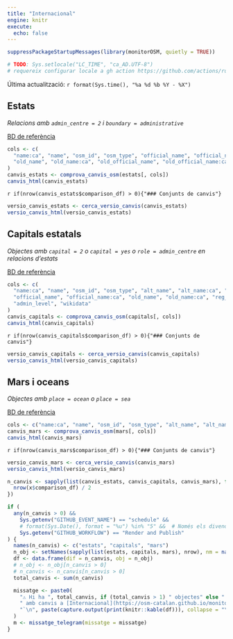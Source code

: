 ```yaml
---
title: "Internacional"
engine: knitr
execute:
  echo: false
---
```




```r
suppressPackageStartupMessages(library(monitorOSM, quietly = TRUE))

# TODO: Sys.setlocale("LC_TIME", "ca_AD.UTF-8")
# requereix configurar locale a gh action https://github.com/actions/runner-images/issues/762
```

Última actualització: `r format(Sys.time(), "%a %d %b %Y - %X")`

## Estats

*Relacions amb `admin_centre = 2` i `boundary = administrative`*

[BD de referència](https://github.com/OSM-Catalan/monitorOSM/blob/main/data-raw/estats.tsv)

```r
cols <- c(
  "name:ca", "name", "osm_id", "osm_type", "official_name", "official_name:ca", "alt_name", "alt_name:ca",
  "old_name", "old_name:ca", "old_official_name", "old_official_name:ca", "wikidata"
)
canvis_estats <- comprova_canvis_osm(estats[, cols])
canvis_html(canvis_estats)
```

`r if(nrow(canvis_estats$comparison_df) > 0){"### Conjunts de canvis"}`

```r
versio_canvis_estats <- cerca_versio_canvis(canvis_estats)
versio_canvis_html(versio_canvis_estats)
```


## Capitals estatals

*Objectes amb `capital = 2` o `capital = yes` o `role = admin_centre` en relacions d'estats*

[BD de referència](https://github.com/OSM-Catalan/monitorOSM/blob/main/data-raw/capitals.tsv)

```r
cols <- c(
  "name:ca", "name", "osm_id", "osm_type", "alt_name", "alt_name:ca", "int_name", "loc_name", "long_name", "nat_name",
  "official_name", "official_name:ca", "old_name", "old_name:ca", "reg_name", "short_name", "shortest_name",
  "admin_level", "wikidata"
)
canvis_capitals <- comprova_canvis_osm(capitals[, cols])
canvis_html(canvis_capitals)
```

`r if(nrow(canvis_capitals$comparison_df) > 0){"### Conjunts de canvis"}`

```r
versio_canvis_capitals <- cerca_versio_canvis(canvis_capitals)
versio_canvis_html(versio_canvis_capitals)
```


## Mars i oceans

*Objectes amb `place = ocean` o `place = sea`*

[BD de referència](https://github.com/OSM-Catalan/monitorOSM/blob/main/data-raw/mars.tsv)

```r
cols <- c("name:ca", "name", "osm_id", "osm_type", "alt_name", "alt_name:ca", "place", "wikidata")
canvis_mars <- comprova_canvis_osm(mars[, cols])
canvis_html(canvis_mars)
```

`r if(nrow(canvis_mars$comparison_df) > 0){"### Conjunts de canvis"}`

```r
versio_canvis_mars <- cerca_versio_canvis(canvis_mars)
versio_canvis_html(versio_canvis_mars)
```


```r
n_canvis <- sapply(list(canvis_estats, canvis_capitals, canvis_mars), function(x) {
  nrow(x$comparison_df) / 2
})

if (
  any(n_canvis > 0) &&
    Sys.getenv("GITHUB_EVENT_NAME") == "schedule" &&
    # format(Sys.Date(), format = "%u") %in% "5" &&  # Només els divendres
    Sys.getenv("GITHUB_WORKFLOW") == "Render and Publish"
) {
  names(n_canvis) <- c("estats", "capitals", "mars")
  n_obj <- setNames(sapply(list(estats, capitals, mars), nrow), nm = names(n_canvis))
  df <- data.frame(dif = n_canvis, obj = n_obj)
  # n_obj <- n_obj[n_canvis > 0]
  # n_canvis <- n_canvis[n_canvis > 0]
  total_canvis <- sum(n_canvis)

  missatge <- paste0(
    "⚠️ Hi ha ", total_canvis, if (total_canvis > 1) " objectes" else " objecte",
    " amb canvis a [Internacional](https://osm-catalan.github.io/monitorOSM/web/internacional.html).",
    "`\n", paste(capture.output(print(knitr::kable(df))), collapse = "\n"), "\n`"
  )
  m <- missatge_telegram(missatge = missatge)
}
```
